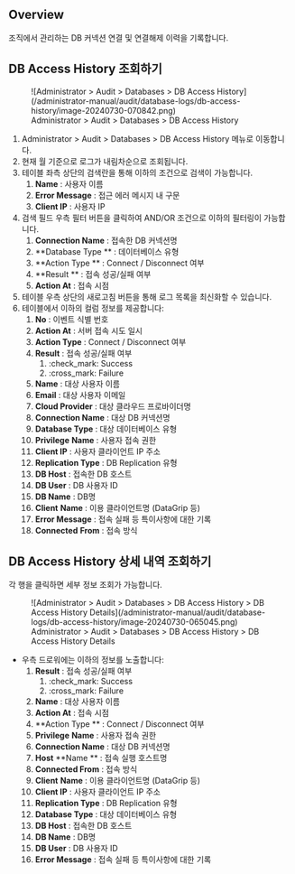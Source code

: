 ## Overview

조직에서 관리하는 DB 커넥션 연결 및 연결해제 이력을 기록합니다.

## DB Access History 조회하기

<figure data-layout="center" data-align="center">
![Administrator &gt; Audit &gt; Databases &gt; DB Access History](/administrator-manual/audit/database-logs/db-access-history/image-20240730-070842.png)
<figcaption>
Administrator &gt; Audit &gt; Databases &gt; DB Access History
</figcaption>
</figure>

1. Administrator &gt; Audit &gt; Databases &gt; DB Access History 메뉴로 이동합니다.
2. 현재 월 기준으로 로그가 내림차순으로 조회됩니다.
3. 테이블 좌측 상단의 검색란을 통해 이하의 조건으로 검색이 가능합니다.
    1.  **Name**  : 사용자 이름
    2.  **Error Message**  : 접근 에러 메시지 내 구문 
    3.  **Client IP**  : 사용자 IP
4. 검색 필드 우측 필터 버튼을 클릭하여 AND/OR 조건으로 이하의 필터링이 가능합니다.
    1.  **Connection Name**  : 접속한 DB 커넥션명
    2.  **Database Type ** : 데이터베이스 유형
    3.  **Action Type ** : Connect / Disconnect 여부
    4.  **Result ** : 접속 성공/실패 여부
    5.  **Action At**  : 접속 시점
5. 테이블 우측 상단의 새로고침 버튼을 통해 로그 목록을 최신화할 수 있습니다.
6. 테이블에서 이하의 컬럼 정보를 제공합니다:
    1.  **No**  : 이벤트 식별 번호
    2.  **Action At**  : 서버 접속 시도 일시
    3.  **Action Type**  : Connect / Disconnect 여부
    4.  **Result**  : 접속 성공/실패 여부
        1. :check_mark: Success
        2. :cross_mark: Failure
    5.  **Name**  : 대상 사용자 이름
    6.  **Email**  : 대상 사용자 이메일
    7.  **Cloud Provider**  : 대상 클라우드 프로바이더명
    8.  **Connection Name**  : 대상 DB 커넥션명
    9.  **Database Type**  : 대상 데이터베이스 유형
    10.  **Privilege**   **Name**  : 사용자 접속 권한 
    11.  **Client IP**  : 사용자 클라이언트 IP 주소
    12.  **Replication Type**  : DB Replication 유형
    13.  **DB Host**  : 접속한 DB 호스트
    14.  **DB User**  : DB 사용자 ID
    15.  **DB Name**  : DB명
    16.  **Client**   **Name**  : 이용 클라이언트명 (DataGrip 등)
    17.  **Error Message**  : 접속 실패 등 특이사항에 대한 기록
    18.  **Connected**   **From**  : 접속 방식

## DB Access History 상세 내역 조회하기

각 행을 클릭하면 세부 정보 조회가 가능합니다.

<figure data-layout="center" data-align="center">
![Administrator &gt; Audit &gt; Databases &gt; DB Access History &gt; DB Access History Details](/administrator-manual/audit/database-logs/db-access-history/image-20240730-065045.png)
<figcaption>
Administrator &gt; Audit &gt; Databases &gt; DB Access History &gt; DB Access History Details
</figcaption>
</figure>

* 우측 드로워에는 이하의 정보를 노출합니다:
    1.  **Result**  : 접속 성공/실패 여부
        1. :check_mark: Success
        2. :cross_mark: Failure
    2.  **Name**  : 대상 사용자 이름
    3.  **Action At**  : 접속 시점
    4.  **Action Type ** : Connect / Disconnect 여부
    5.  **Privilege**   **Name**  : 사용자 접속 권한 
    6.  **Connection Name**  : 대상 DB 커넥션명
    7.  **Host**   **Name ** : 접속 실행 호스트명
    8.  **Connected From**  : 접속 방식
    9.  **Client**   **Name**  : 이용 클라이언트명 (DataGrip 등)
    10.  **Client IP**  : 사용자 클라이언트 IP 주소
    11.  **Replication Type**  : DB Replication 유형
    12.  **Database Type**  : 대상 데이터베이스 유형
    13.  **DB Host**  : 접속한 DB 호스트
    14.  **DB Name**  : DB명
    15.  **DB User**  : DB 사용자 ID
    16.  **Error Message**  : 접속 실패 등 특이사항에 대한 기록
